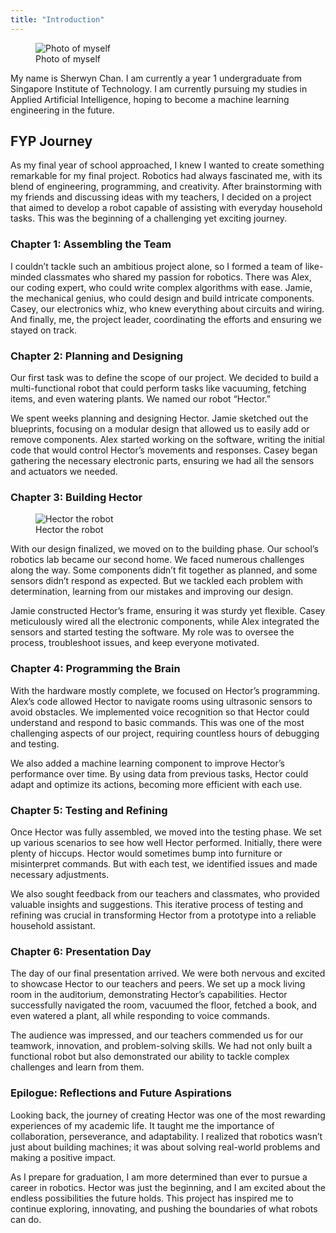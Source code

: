 ```yaml
---
title: "Introduction"
---
```


![Photo of myself](me.jpeg){.top-left-image}

My name is Sherwyn Chan. I am currently a year 1 undergraduate from Singapore Institute of Technology. I am currently pursuing my studies in Applied Artificial Intelligence, hoping to become a machine learning engineering in the future.

## FYP Journey

As my final year of school approached, I knew I wanted to create something remarkable for my final project. Robotics had always fascinated me, with its blend of engineering, programming, and creativity. After brainstorming with my friends and discussing ideas with my teachers, I decided on a project that aimed to develop a robot capable of assisting with everyday household tasks. This was the beginning of a challenging yet exciting journey.

### **Chapter 1: Assembling the Team**

I couldn't tackle such an ambitious project alone, so I formed a team of like-minded classmates who shared my passion for robotics. There was Alex, our coding expert, who could write complex algorithms with ease. Jamie, the mechanical genius, who could design and build intricate components. Casey, our electronics whiz, who knew everything about circuits and wiring. And finally, me, the project leader, coordinating the efforts and ensuring we stayed on track.

### **Chapter 2: Planning and Designing**

Our first task was to define the scope of our project. We decided to build a multi-functional robot that could perform tasks like vacuuming, fetching items, and even watering plants. We named our robot "Hector."

We spent weeks planning and designing Hector. Jamie sketched out the blueprints, focusing on a modular design that allowed us to easily add or remove components. Alex started working on the software, writing the initial code that would control Hector's movements and responses. Casey began gathering the necessary electronic parts, ensuring we had all the sensors and actuators we needed.

### **Chapter 3: Building Hector**

![Hector the robot](robot.jpeg){.top-left-image}

With our design finalized, we moved on to the building phase. Our school's robotics lab became our second home. We faced numerous challenges along the way. Some components didn’t fit together as planned, and some sensors didn’t respond as expected. But we tackled each problem with determination, learning from our mistakes and improving our design.

Jamie constructed Hector’s frame, ensuring it was sturdy yet flexible. Casey meticulously wired all the electronic components, while Alex integrated the sensors and started testing the software. My role was to oversee the process, troubleshoot issues, and keep everyone motivated.

### **Chapter 4: Programming the Brain**

With the hardware mostly complete, we focused on Hector's programming. Alex's code allowed Hector to navigate rooms using ultrasonic sensors to avoid obstacles. We implemented voice recognition so that Hector could understand and respond to basic commands. This was one of the most challenging aspects of our project, requiring countless hours of debugging and testing.

We also added a machine learning component to improve Hector’s performance over time. By using data from previous tasks, Hector could adapt and optimize its actions, becoming more efficient with each use.

### **Chapter 5: Testing and Refining**

Once Hector was fully assembled, we moved into the testing phase. We set up various scenarios to see how well Hector performed. Initially, there were plenty of hiccups. Hector would sometimes bump into furniture or misinterpret commands. But with each test, we identified issues and made necessary adjustments.

We also sought feedback from our teachers and classmates, who provided valuable insights and suggestions. This iterative process of testing and refining was crucial in transforming Hector from a prototype into a reliable household assistant.

### **Chapter 6: Presentation Day**

The day of our final presentation arrived. We were both nervous and excited to showcase Hector to our teachers and peers. We set up a mock living room in the auditorium, demonstrating Hector’s capabilities. Hector successfully navigated the room, vacuumed the floor, fetched a book, and even watered a plant, all while responding to voice commands.

The audience was impressed, and our teachers commended us for our teamwork, innovation, and problem-solving skills. We had not only built a functional robot but also demonstrated our ability to tackle complex challenges and learn from them.

### **Epilogue: Reflections and Future Aspirations**

Looking back, the journey of creating Hector was one of the most rewarding experiences of my academic life. It taught me the importance of collaboration, perseverance, and adaptability. I realized that robotics wasn't just about building machines; it was about solving real-world problems and making a positive impact.

As I prepare for graduation, I am more determined than ever to pursue a career in robotics. Hector was just the beginning, and I am excited about the endless possibilities the future holds. This project has inspired me to continue exploring, innovating, and pushing the boundaries of what robots can do.
